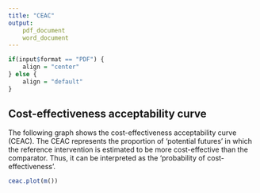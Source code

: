 ```yaml
---
title: "CEAC"
output: 
	pdf_document
	word_document
---
```


```r
if(input$format == "PDF") {
    align = "center"
} else {
    align = "default"
}
```

## Cost-effectiveness acceptability curve
The following graph shows the cost-effectiveness acceptability curve (CEAC). The CEAC represents the proportion of 'potential futures' in which the reference intervention is estimated to be more cost-effective than the comparator. Thus, it can be interpreted as the 'probability of cost-effectiveness'. 

```r
ceac.plot(m())
```
